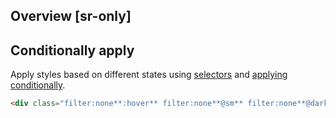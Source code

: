 ## Overview [sr-only]
<Overview/>

## Conditionally apply
Apply styles based on different states using [selectors](/guide/state-selectors) and [applying conditionally](/guide/applying-conditionally).
```html
<div class="filter:none**:hover** filter:none**@sm** filter:none**@dark** filter:none**@print**">…</div>
```

